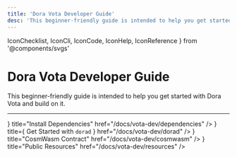 ```yaml
---
title: 'Dora Vota Developer Guide'
desc: 'This beginner-friendly guide is intended to help you get started with Dora Vota and build on it.'
---
```


  IconChecklist,
  IconCli,
  IconCode,
  IconHelp,
  IconReference
} from '@components/svgs'

# Dora Vota Developer Guide

This beginner-friendly guide is intended to help you get started with Dora Vota and build on it.

---

<Cards num={2}>
  <Cards.Card
    icon={<IconChecklist />}
    title="Install Dependencies"
    href="/docs/vota-dev/dependencies"
  />
  <Cards.Card
    icon={<IconCli />}
    title={
      <span>
        Get Started with <code>dorad</code>
      </span>
    }
    href="/docs/vota-dev/dorad"
  />
  <Cards.Card
    icon={<IconCode />}
    title="CosmWasm Contract"
    href="/docs/vota-dev/cosmwasm"
  />
  <Cards.Card
    icon={<IconReference />}
    title="Public Resources"
    href="/docs/vota-dev/resources"
  />
</Cards>
